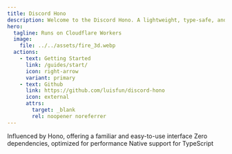 ```yaml
---
title: Discord Hono
description: Welcome to the Discord Hono. A lightweight, type-safe, and intuitive Discord bot framework inspired by Hono, optimized for serverless environments with zero dependencies.
hero:
  tagline: Runs on Cloudflare Workers
  image:
    file: ../../assets/fire_3d.webp
  actions:
    - text: Getting Started
      link: /guides/start/
      icon: right-arrow
      variant: primary
    - text: Github
      link: https://github.com/luisfun/discord-hono
      icon: external
      attrs:
        target: _blank
        rel: noopener noreferrer
---
```



<CardGrid>
  <Card title="Intuitive API" icon="star">
    Influenced by Hono, offering a familiar and easy-to-use interface
  </Card>
  <Card title="Lightweight" icon="rocket">
    Zero dependencies, optimized for performance
  </Card>
  <Card title="Type-Safe" icon="seti:typescript">
    Native support for TypeScript
  </Card>
</CardGrid>
